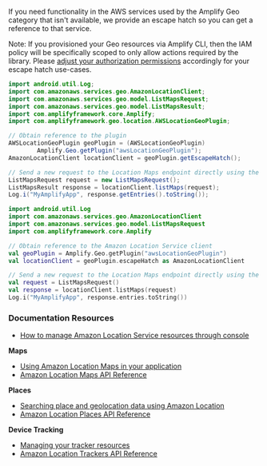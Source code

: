 If you need functionality in the AWS services used by the Amplify Geo category that isn't available, we provide an escape hatch so you can get a reference to that service.

Note: If you provisioned your Geo resources via Amplify CLI, then the IAM policy will be specifically scoped to only allow actions required by the library.
Please [adjust your authorization permissions](/lib-v1/geo/existing-resources) accordingly for your escape hatch use-cases.

<BlockSwitcher>
<Block name="Java">

```java
import android.util.Log;
import com.amazonaws.services.geo.AmazonLocationClient;
import com.amazonaws.services.geo.model.ListMapsRequest;
import com.amazonaws.services.geo.model.ListMapsResult;
import com.amplifyframework.core.Amplify;
import com.amplifyframework.geo.location.AWSLocationGeoPlugin;
```

```java
// Obtain reference to the plugin
AWSLocationGeoPlugin geoPlugin = (AWSLocationGeoPlugin)
        Amplify.Geo.getPlugin("awsLocationGeoPlugin");
AmazonLocationClient locationClient = geoPlugin.getEscapeHatch();

// Send a new request to the Location Maps endpoint directly using the client
ListMapsRequest request = new ListMapsRequest();
ListMapsResult response = locationClient.listMaps(request);
Log.i("MyAmplifyApp", response.getEntries().toString());
```

</Block>
<Block name="Kotlin">

```kotlin
import android.util.Log
import com.amazonaws.services.geo.AmazonLocationClient
import com.amazonaws.services.geo.model.ListMapsRequest
import com.amplifyframework.core.Amplify
```

```kotlin
// Obtain reference to the Amazon Location Service client
val geoPlugin = Amplify.Geo.getPlugin("awsLocationGeoPlugin")
val locationClient = geoPlugin.escapeHatch as AmazonLocationClient

// Send a new request to the Location Maps endpoint directly using the client
val request = ListMapsRequest()
val response = locationClient.listMaps(request)
Log.i("MyAmplifyApp", response.entries.toString())
```

</Block>
</BlockSwitcher>

### Documentation Resources

* [How to manage Amazon Location Service resources through console](https://docs.aws.amazon.com/location/latest/developerguide/welcome.html)

**Maps**
* [Using Amazon Location Maps in your application](https://docs.aws.amazon.com/location/latest/developerguide/using-maps.html)
* [Amazon Location Maps API Reference](https://docs.aws.amazon.com/location-maps/latest/APIReference/API_Operations.html)

**Places**
* [Searching place and geolocation data using Amazon Location](https://docs.aws.amazon.com/location/latest/developerguide/searching-for-places.html)
* [Amazon Location Places API Reference](https://docs.aws.amazon.com/location-places/latest/APIReference/API_Operations.html)

**Device Tracking**
* [Managing your tracker resources](https://docs.aws.amazon.com/location/latest/developerguide/managing-trackers.html)
* [Amazon Location Trackers API Reference](https://docs.aws.amazon.com/location-trackers/latest/APIReference/API_Operations.html)

